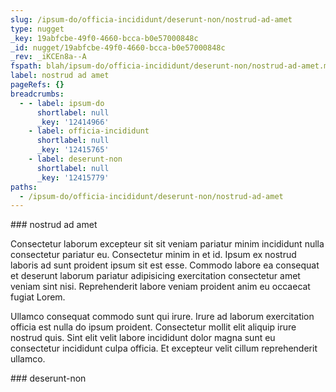 ```yaml
---
slug: /ipsum-do/officia-incididunt/deserunt-non/nostrud-ad-amet
type: nugget
_key: 19abfcbe-49f0-4660-bcca-b0e57000848c
_id: nugget/19abfcbe-49f0-4660-bcca-b0e57000848c
_rev: _iKCEn8a--A
fspath: blah/ipsum-do/officia-incididunt/deserunt-non/nostrud-ad-amet.md
label: nostrud ad amet
pageRefs: {}
breadcrumbs:
  - - label: ipsum-do
      shortlabel: null
      _key: '12414966'
    - label: officia-incididunt
      shortlabel: null
      _key: '12415765'
    - label: deserunt-non
      shortlabel: null
      _key: '12415779'
paths:
  - /ipsum-do/officia-incididunt/deserunt-non/nostrud-ad-amet
---
```


<NuggetArea>
<Nugget slug="/ipsum-do/officia-incididunt/deserunt-non/nostrud-ad-amet" type="nugget" _key="19abfcbe-49f0-4660-bcca-b0e57000848c" _id="nugget/19abfcbe-49f0-4660-bcca-b0e57000848c" _rev="_iKCEn8a--A" fspath="blah/ipsum-do/officia-incididunt/deserunt-non/nostrud-ad-amet.md" label="nostrud ad amet" paths="/ipsum-do/officia-incididunt/deserunt-non/nostrud-ad-amet">
<NuggetBody>
### nostrud ad amet

Consectetur laborum excepteur sit sit veniam pariatur minim incididunt nulla consectetur pariatur eu. Consectetur minim in et id. Ipsum ex nostrud laboris ad sunt proident ipsum sit est esse. Commodo labore ea consequat et deserunt laborum pariatur adipisicing exercitation consectetur amet veniam sint nisi. Reprehenderit labore veniam proident anim eu occaecat fugiat Lorem.

Ullamco consequat commodo sunt qui irure. Irure ad laborum exercitation officia est nulla do ipsum proident. Consectetur mollit elit aliquip irure nostrud quis. Sint elit velit labore incididunt dolor magna sunt eu consectetur incididunt culpa officia. Et excepteur velit cillum reprehenderit ullamco.

</NuggetBody>
<Breadcrumbs>
<Crumbs>
<Crumb _key="12414966" label="ipsum-do" /><Crumb _key="12415765" label="officia-incididunt" /><Crumb _key="12415779" label="deserunt-non" />
</Crumbs>
</Breadcrumbs>
</Nugget>

<NuggetsInbound>
</NuggetsInbound>
<NuggetsOutbound>
</NuggetsOutbound>
</NuggetArea>
<PassagesInbound>
<Passage direction="inbound" type="passage" _key="12415779" _id="passage/12415779" _rev="_iKCEn8W--A" label="deserunt-non" passage="deserunt-non" fspath="blah/ipsum-do/officia-incididunt/deserunt-non" paths="/ipsum-do/officia-incididunt/deserunt-non" slug="/ipsum-do/officia-incididunt/deserunt-non">
<NuggetBody>
### deserunt-non

</NuggetBody>
<Breadcrumbs>
<Crumbs>
<Crumb _key="12414966" label="ipsum-do" /><Crumb _key="12415765" label="officia-incididunt" />
</Crumbs>
</Breadcrumbs>
</Passage>

</PassagesInbound>
<PassagesOutbound>
</PassagesOutbound>